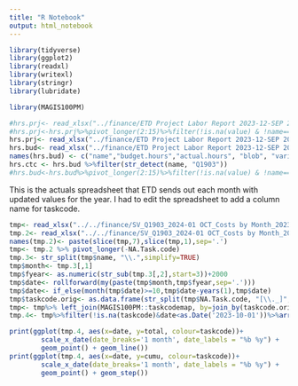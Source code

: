 ```yaml
---
title: "R Notebook"
output: html_notebook
---
```


```r
library(tidyverse)
library(ggplot2)
library(readxl)
library(writexl)
library(stringr)
library(lubridate)

library(MAGIS100PM)
```




```r
#hrs.prj<- read_xlsx("../finance/ETD Project Labor Report 2023-12-SEP 2023.10.04.xlsx", sheet="Sheet1")
#hrs.prj<-hrs.prj%>%pivot_longer(2:15)%>%filter(!is.na(value) & !name=="...15")
hrs.prj<- read_xlsx("../finance/ETD Project Labor Report 2023-12-SEP 2023.10.04.xlsx", sheet="Project Hours", skip=5)
hrs.bud<- read_xlsx("../finance/ETD Project Labor Report 2023-12-SEP 2023.10.04.xlsx", sheet="Budget vs Actual Hours", skip=4)
names(hrs.bud) <- c("name","budget.hours","actual.hours", "blob", "variance", "EOC")
hrs.ctc <- hrs.bud %>%filter(str_detect(name, "Q1903"))
#hrs.bud<-hrs.bud%>%pivot_longer(2:15)%>%filter(!is.na(value) & !name=="...15")
```


This is the actuals spreadsheet that ETD sends out each month with updated values for the year.
I had to edit the spreadsheet to add a column name for taskcode.
```r
tmp<- read_xlsx("../../finance/SV_Q1903_2024-01 OCT_Costs by Month_20231106.xlsx", n_max=7, col_names=FALSE)
tmp.2<- read_xlsx("../../finance/SV_Q1903_2024-01 OCT_Costs by Month_20231106.xlsx", skip=7, col_names=FALSE)
names(tmp.2)<- paste(slice(tmp,7),slice(tmp,1),sep='.')
tmp<- tmp.2 %>% pivot_longer(-NA.Task.code)
tmp.3<- str_split(tmp$name, "\\.",simplify=TRUE)
tmp$month<- tmp.3[,1]
tmp$fyear<- as.numeric(str_sub(tmp.3[,2],start=3))+2000
tmp$date<- rollforward(my(paste(tmp$month,tmp$fyear,sep='.')))
tmp$date<- if_else(month(tmp$date)>=10,tmp$date-years(1),tmp$date)
tmp$taskcode.orig<- as.data.frame(str_split(tmp$NA.Task.code, "[\\._]",simplify=TRUE, n=4))%>% select(V2,V3) %>% mutate(taskcode=paste(V2,V3,sep='.'))%>%pull(3)
tmp<- tmp%>% left_join(MAGIS100PM::taskcodemap, by=join_by(taskcode.orig))
tmp.4<- tmp%>%filter(!is.na(taskcode)&date<as.Date('2023-10-01'))%>%arrange(taskcode,date) %>% group_by(taskcode,date) %>% summarise(total=sum(value)) %>% mutate(cumu=cumsum(total))

print(ggplot(tmp.4, aes(x=date, y=total, colour=taskcode))+
        scale_x_date(date_breaks='1 month', date_labels = "%b %y") +
        geom_point() + geom_line())
print(ggplot(tmp.4, aes(x=date, y=cumu, colour=taskcode))+
        scale_x_date(date_breaks='1 month', date_labels = "%b %y") +
        geom_point() + geom_step())
```
